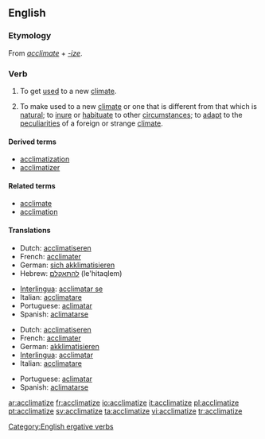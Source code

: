 ==English==

===Etymology===
From ''[[acclimate]]'' + ''[[-ize]]''.

===Verb===
{{en-verb|acclimatiz|ing}}

# {{intransitive}} To get [[used]] to a new [[climate]].
# {{transitive}} To make used to a new [[climate]] or one that is different from that which is [[natural]]; to [[inure]] or [[habituate]] to other [[circumstance]]s; to [[adapt]] to the [[peculiarities]] of a foreign or strange [[climate]].

====Derived terms====
* [[acclimatization]]
* [[acclimatizer]]

====Related terms====
* [[acclimate]]
* [[acclimation]]

====Translations====
{{trans-top|to get used to a new climate}}
*Dutch: [[acclimatiseren]]
*French: [[acclimater]]
*German: [[sich akklimatisieren]]
*Hebrew: [[להתאקלם]] (le'hitaqlem)
{{trans-mid}}
*[[Interlingua]]: [[acclimatar se]]
*Italian: [[acclimatare]]
*Portuguese: [[aclimatar]]
*Spanish: [[aclimatarse]]
{{trans-bottom}}

{{trans-top|to make used to a new climate}}
*Dutch: [[acclimatiseren]]
*French: [[acclimater]]
*German: [[akklimatisieren]]
*[[Interlingua]]: [[acclimatar]]
*Italian: [[acclimatare]]
{{trans-mid}}
*Portuguese: [[aclimatar]]
*Spanish: [[aclimatarse]]
{{trans-bottom}}

[[Category:English ergative verbs]]

[[ar:acclimatize]]
[[fr:acclimatize]]
[[io:acclimatize]]
[[it:acclimatize]]
[[pl:acclimatize]]
[[pt:acclimatize]]
[[sv:acclimatize]]
[[ta:acclimatize]]
[[vi:acclimatize]]
[[tr:acclimatize]]